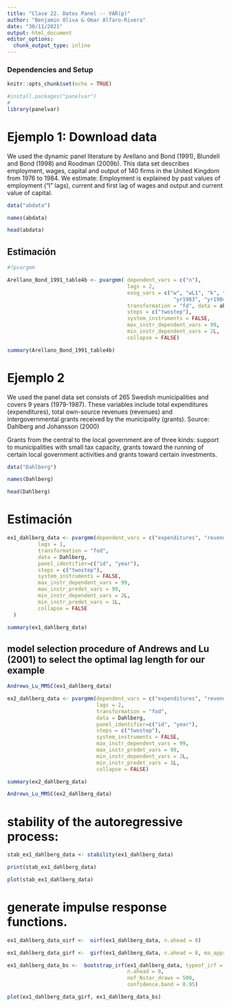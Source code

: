 ```yaml
---
title: "Clase 22. Datos Panel -- VAR(p)"
author: "Benjamin Oliva & Omar Alfaro-Rivera"
date: "30/11/2021"
output: html_document
editor_options: 
  chunk_output_type: inline
---
```


### Dependencies and Setup
```r
knitr::opts_chunk$set(echo = TRUE)

#install.packages("panelvar")
#
library(panelvar)

```

# Ejemplo 1: Download data

We used the dynamic panel literature by Arellano and Bond (1991), Blundell and Bond (1998) and Roodman (2009b). 
This data set describes employment, wages, capital and output of 140 firms in the United Kingdom from 1976 to 1984. 
We estimate: Employment is explained by past values of employment ("l" lags), current and first lag of wages and output and current value of capital. 

```r

data("abdata")

names(abdata)

head(abdata)
```

## Estimación

```r

#?pvargmm

Arellano_Bond_1991_table4b <- pvargmm( dependent_vars = c("n"),
                                       lags = 2, 
                                       exog_vars = c("w", "wL1", "k", "ys", "ysL1", "yr1979", "yr1980", "yr1981", "yr1982",
                                                      "yr1983", "yr1984"),
                                       transformation = "fd", data = abdata,  panel_identifier = c("id", "year"),
                                       steps = c("twostep"),
                                       system_instruments = FALSE,
                                       max_instr_dependent_vars = 99,
                                       min_instr_dependent_vars = 2L,
                                       collapse = FALSE)
```

```r

summary(Arellano_Bond_1991_table4b)

```

# Ejemplo 2

We used the panel data set consists of 265 Swedish municipalities and  covers 9 years (1979-1987). 
These variables include total expenditures (expenditures), total own-source revenues (revenues) and intergovernmental grants received by the municipality (grants). 
Source: Dahlberg and Johansson (2000) 

Grants from the central to the local government are of three kinds: support to municipalities with small tax capacity, grants toward the running of certain local government activities and grants toward certain investments.

```r

data("Dahlberg")

names(Dahlberg)

head(Dahlberg)

```

# Estimación

```r
ex1_dahlberg_data <- pvargmm(dependent_vars = c("expenditures", "revenues", "grants"),
          lags = 1,
          transformation = "fod",
          data = Dahlberg,
          panel_identifier=c("id", "year"),
          steps = c("twostep"),
          system_instruments = FALSE,
          max_instr_dependent_vars = 99,
          max_instr_predet_vars = 99,
          min_instr_dependent_vars = 2L,
          min_instr_predet_vars = 1L,
          collapse = FALSE
  )
```

```r

summary(ex1_dahlberg_data)

```

## model selection procedure of Andrews and Lu (2001) to select the optimal lag length for our example

```r

Andrews_Lu_MMSC(ex1_dahlberg_data)

```

```r

ex2_dahlberg_data <- pvargmm(dependent_vars = c("expenditures", "revenues", "grants"),
                             lags = 2,
                             transformation = "fod",
                             data = Dahlberg,
                             panel_identifier=c("id", "year"),
                             steps = c("twostep"),
                             system_instruments = FALSE,
                             max_instr_dependent_vars = 99,
                             max_instr_predet_vars = 99,
                             min_instr_dependent_vars = 2L,
                             min_instr_predet_vars = 1L,
                             collapse = FALSE)

```
```r

summary(ex2_dahlberg_data)

```

```r

Andrews_Lu_MMSC(ex2_dahlberg_data)

```

# stability of the autoregressive process:

```r

stab_ex1_dahlberg_data <- stability(ex1_dahlberg_data)

print(stab_ex1_dahlberg_data)

plot(stab_ex1_dahlberg_data)

```

# generate impulse response functions.

```r

ex1_dahlberg_data_oirf <-  oirf(ex1_dahlberg_data, n.ahead = 8)

ex1_dahlberg_data_girf <-  girf(ex1_dahlberg_data, n.ahead = 8, ma_approx_steps= 8)

ex1_dahlberg_data_bs <-  bootstrap_irf(ex1_dahlberg_data, typeof_irf = c("GIRF"),
                                       n.ahead = 8,
                                       nof_Nstar_draws = 500,
                                       confidence.band = 0.95)

plot(ex1_dahlberg_data_girf, ex1_dahlberg_data_bs)

``` 
